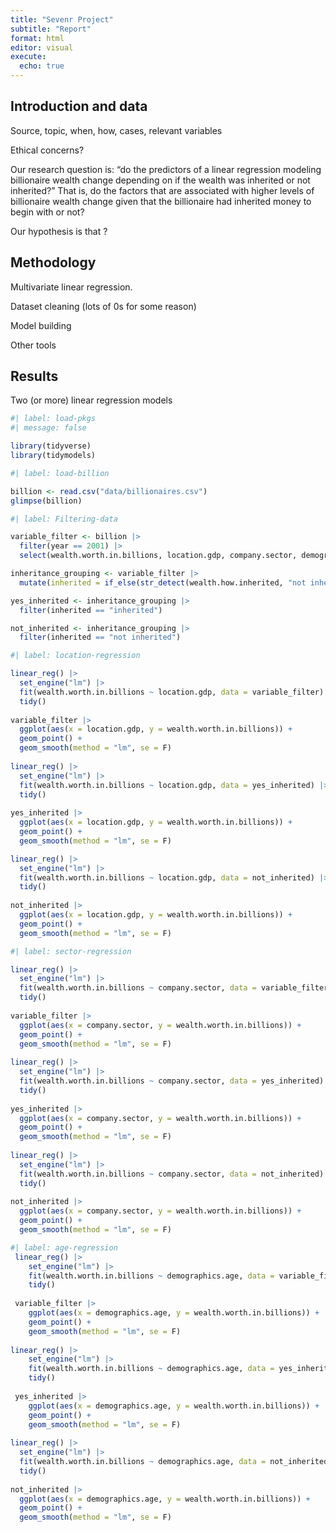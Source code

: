 ```yaml
---
title: "Sevenr Project"
subtitle: "Report"
format: html
editor: visual
execute:
  echo: true
---
```


## Introduction and data

Source, topic, when, how, cases, relevant variables

Ethical concerns?

Our research question is: "do the predictors of a linear regression modeling billionaire wealth change depending on if the wealth was inherited or not inherited?" That is, do the factors that are associated with higher levels of billionaire wealth change given that the billionaire had inherited money to begin with or not?

Our hypothesis is that ?

## Methodology

Multivariate linear regression.

Dataset cleaning (lots of 0s for some reason)

Model building

Other tools

## Results

Two (or more) linear regression models

```r
#| label: load-pkgs
#| message: false

library(tidyverse)
library(tidymodels)
```

```r
#| label: load-billion

billion <- read.csv("data/billionaires.csv")
glimpse(billion)
```

```r
#| label: Filtering-data

variable_filter <- billion |>
  filter(year == 2001) |>
  select(wealth.worth.in.billions, location.gdp, company.sector, demographics.age, wealth.how.inherited)

inheritance_grouping <- variable_filter |>
  mutate(inherited = if_else(str_detect(wealth.how.inherited, "not inherited"), "not inherited", "inherited"))

yes_inherited <- inheritance_grouping |>
  filter(inherited == "inherited")

not_inherited <- inheritance_grouping |>
  filter(inherited == "not inherited")
```

```r
#| label: location-regression

linear_reg() |>
  set_engine("lm") |>
  fit(wealth.worth.in.billions ~ location.gdp, data = variable_filter) |>
  tidy()
 
variable_filter |>
  ggplot(aes(x = location.gdp, y = wealth.worth.in.billions)) +
  geom_point() +
  geom_smooth(method = "lm", se = F) 
 
linear_reg() |>
  set_engine("lm") |>
  fit(wealth.worth.in.billions ~ location.gdp, data = yes_inherited) |>
  tidy()
 
yes_inherited |>
  ggplot(aes(x = location.gdp, y = wealth.worth.in.billions)) +
  geom_point() +
  geom_smooth(method = "lm", se = F) 

linear_reg() |>
  set_engine("lm") |>
  fit(wealth.worth.in.billions ~ location.gdp, data = not_inherited) |>
  tidy()
 
not_inherited |>
  ggplot(aes(x = location.gdp, y = wealth.worth.in.billions)) +
  geom_point() +
  geom_smooth(method = "lm", se = F) 

```

```r
#| label: sector-regression

linear_reg() |>
  set_engine("lm") |>
  fit(wealth.worth.in.billions ~ company.sector, data = variable_filter) |>
  tidy()
 
variable_filter |>
  ggplot(aes(x = company.sector, y = wealth.worth.in.billions)) +
  geom_point() +
  geom_smooth(method = "lm", se = F) 
 
linear_reg() |>
  set_engine("lm") |>
  fit(wealth.worth.in.billions ~ company.sector, data = yes_inherited) |>
  tidy()
 
yes_inherited |>
  ggplot(aes(x = company.sector, y = wealth.worth.in.billions)) +
  geom_point() +
  geom_smooth(method = "lm", se = F) 
 
linear_reg() |>
  set_engine("lm") |>
  fit(wealth.worth.in.billions ~ company.sector, data = not_inherited) |>
  tidy()
 
not_inherited |>
  ggplot(aes(x = company.sector, y = wealth.worth.in.billions)) +
  geom_point() +
  geom_smooth(method = "lm", se = F) 
```

```r
#| label: age-regression
 linear_reg() |>
    set_engine("lm") |>
    fit(wealth.worth.in.billions ~ demographics.age, data = variable_filter) |>
    tidy()
 
 variable_filter |>
    ggplot(aes(x = demographics.age, y = wealth.worth.in.billions)) +
    geom_point() +
    geom_smooth(method = "lm", se = F) 
 
linear_reg() |>
    set_engine("lm") |>
    fit(wealth.worth.in.billions ~ demographics.age, data = yes_inherited) |>
    tidy()
 
 yes_inherited |>
    ggplot(aes(x = demographics.age, y = wealth.worth.in.billions)) +
    geom_point() +
    geom_smooth(method = "lm", se = F) 
 
linear_reg() |>
  set_engine("lm") |>
  fit(wealth.worth.in.billions ~ demographics.age, data = not_inherited) |>
  tidy()
 
not_inherited |>
  ggplot(aes(x = demographics.age, y = wealth.worth.in.billions)) +
  geom_point() +
  geom_smooth(method = "lm", se = F) 
```

